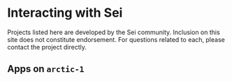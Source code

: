 
# Interacting with Sei

<Callout type="warning">
  Projects listed here are developed by the Sei community. Inclusion on this
  site does not constitute endorsement. For questions related to each, please
  contact the project directly.
</Callout>

## Apps on `arctic-1`

<Cards>
  <Card
    title="Camel"
    description="Sei's Liquidity Oasis"
    href="https://camel.money"
    image={camelLogo}
  />
  <Card
    title="Gamblino"
    description="GambleFi protocol covering crypto, sportsbook and classic games of chance"
    href="https://gamblino-staging-git-feature-gam-252-pr-2d8410-nima-enterprises.vercel.app/games/market-minds"
    image={gamblinoLogo}
  />
  <Card
    title="DragonSwap"
    description="The Native DEX on SEI"
    href="https://test.dragonswap.app/"
    image={dragonswapLogo}
  />
</Cards>
